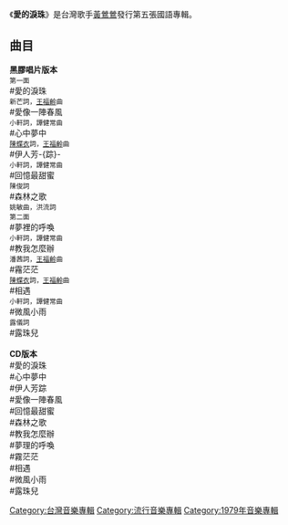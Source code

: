 {{Album infobox | <!-- See Wikipedia:WikiProject_Albums -->
|  Name        = 愛的淚珠
|  Type        = [[專輯|專輯]]
|  Artist      = [[黃鶯鶯|黃鶯鶯]]
|  Cover       =
|  Released    = 1979年
|  Recorded    = 
|  Genre       = [[華語流行音樂|華語流行音樂]]
|  Length      = 
|  Label       = [[EMI|EMI]]
|  Number      =
|  Producer    = [[王福齡|王福齡]]
|  Last album  = Another Goodbye <br />(1979)
|  This album  = '''愛的淚珠''' <br />(1979)
|  Next album  = Portrait <br />(1980)

}}


《'''愛的淚珠'''》是台灣歌手[[黃鶯鶯|黃鶯鶯]]發行第五張國語專輯。

== 曲目==
'''黑膠唱片版本'''<br />
<span style="font-size:smaller;">第一面</span><br />
#愛的淚珠<br /><span style="font-size:smaller;">新芒詞，[[王福齡|王福齡]]曲</span><br />
#愛像一陣春風<br /><span style="font-size:smaller;">小軒詞，譚健常曲</span><br />
#心中夢中<br /><span style="font-size:smaller;">[[陳蝶衣|陳蝶衣]]詞，[[王福齡|王福齡]]曲</span><br />
#伊人芳-{踪}-<br /><span style="font-size:smaller;">小軒詞，譚健常曲</span><br />
#回憶最甜蜜<br /><span style="font-size:smaller;">陳俊詞</span><br />
#森林之歌<br /><span style="font-size:smaller;">姚敏曲，洪流詞</span><br />
<span style="font-size:smaller;">第二面</span><br />
#夢裡的呼喚<br /><span style="font-size:smaller;">小軒詞，譚健常曲</span><br />
#教我怎麼辦<br /><span style="font-size:smaller;">潘茜詞，[[王福齡|王福齡]]曲</span><br />
#霿茫茫<br /><span style="font-size:smaller;">[[陳蝶衣|陳蝶衣]]詞，[[王福齡|王福齡]]曲</span><br />
#相遇<br /><span style="font-size:smaller;">小軒詞，譚健常曲</span><br />
#微風小雨<br /><span style="font-size:smaller;">露儀詞</span><br />
#露珠兒<br />
<br />
'''CD版本'''<br />
#愛的淚珠<br />
#心中夢中<br />
#伊人芳踪<br />
#愛像一陣春風<br />
#回憶最甜蜜<br />
#森林之歌<br />
#教我怎麼辦<br />
#夢理的呼喚<br />
#霧茫茫<br />
#相遇<br />
#微風小雨<br />
#露珠兒

[[Category:台灣音樂專輯|Category:台灣音樂專輯]]
[[Category:流行音樂專輯|Category:流行音樂專輯]]
[[Category:1979年音樂專輯|Category:1979年音樂專輯]]